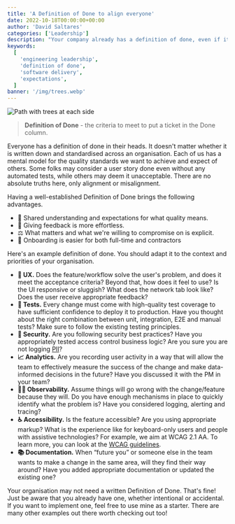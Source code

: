 ```yaml
---
title: 'A Definition of Done to align everyone'
date: 2022-10-18T00:00:00+00:00
author: 'David Saltares'
categories: ['Leadership']
description: "Your company already has a definition of done, even if it's not writen down. Here is a template to keep everybody align on expected quality."
keywords:
  [
    'engineering leadership',
    'definition of done',
    'software delivery',
    'expectations',
  ]
banner: '/img/trees.webp'
---
```


![Path with trees at each side](/img/trees.webp 'By Annette Schuman on Unsplash')

> **Definition of Done** - the criteria to meet to put a ticket in the Done column.

Everyone has a definition of done in their heads. It doesn't matter whether it is written down and standardised across an organisation. Each of us has a mental model for the quality standards we want to achieve and expect of others. Some folks may consider a user story done even without any automated tests, while others may deem it unacceptable. There are no absolute truths here, only alignment or misalignment.

Having a well-established Definition of Done brings the following advantages.

- 🤝 Shared understanding and expectations for what quality means.
- 💯 Giving feedback is more effortless.
- ⚖️ What matters and what we're willing to compromise on is explicit.
- 🚀 Onboarding is easier for both full-time and contractors

Here's an example definition of done. You should adapt it to the context and priorities of your organisation.

- **🌊 UX.** Does the feature/workflow solve the user's problem, and does it meet the acceptance criteria? Beyond that, how does it feel to use? Is the UI responsive or sluggish? What does the network tab look like? Does the user receive appropriate feedback?
- **🧪 Tests.** Every change must come with high-quality test coverage to have sufficient confidence to deploy it to production. Have you thought about the right combination between unit, integration, E2E and manual tests? Make sure to follow the existing testing principles.
- **🔐 Security.** Are you following security best practices? Have you appropriately tested access control business logic? Are you sure you are not logging [PII](https://www.investopedia.com/terms/p/personally-identifiable-information-pii.asp)?
- **📈 Analytics.** Are you recording user activity in a way that will allow the team to effectively measure the success of the change and make data-informed decisions in the future? Have you discussed it with the PM in your team?
- **🕵️‍♂️ Observability.** Assume things will go wrong with the change/feature because they will. Do you have enough mechanisms in place to quickly identify what the problem is? Have you considered logging, alerting and tracing?
- **♿ Accessibility.** Is the feature accessible? Are you using appropriate markup? What is the experience like for keyboard-only users and people with assistive technologies? For example, we aim at WCAG 2.1 AA. To learn more, you can look at the [WCAG guidelines](https://www.w3.org/WAI/standards-guidelines/wcag/).
- **📚 Documentation.** When “future you” or someone else in the team wants to make a change in the same area, will they find their way around? Have you added appropriate documentation or updated the existing one?

Your organisation may not need a written Definition of Done. That's fine! Just be aware that you already have one, whether intentional or accidental. If you want to implement one, feel free to use mine as a starter. There are many other examples out there worth checking out too!
